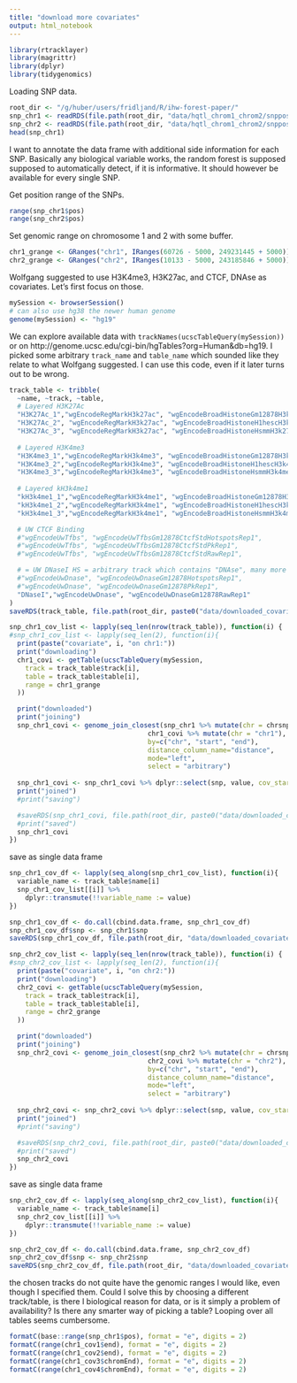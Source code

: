 ```yaml
---
title: "download more covariates"
output: html_notebook
---
```


```r
library(rtracklayer)
library(magrittr)
library(dplyr)
library(tidygenomics)
```

Loading SNP data.
```r
root_dir <- "/g/huber/users/fridljand/R/ihw-forest-paper/"
snp_chr1 <- readRDS(file.path(root_dir, "data/hqtl_chrom1_chrom2/snppos_chr1.Rds")) %>% dplyr::select(snp, chrsnp, pos)
snp_chr2 <- readRDS(file.path(root_dir, "data/hqtl_chrom1_chrom2/snppos_chr2.Rds")) %>% dplyr::select(snp, chrsnp, pos)
head(snp_chr1)
```
I want to annotate the data frame with additional side information for each SNP. Basically any biological variable works, the random forest is supposed supposed to automatically detect, if it is informative. It should however be available for every single SNP. 

Get position range of the SNPs.
```r
range(snp_chr1$pos)
range(snp_chr2$pos)
```

Set genomic range on chromosome 1 and 2 with some buffer.
```r
chr1_grange <- GRanges("chr1", IRanges(60726 - 5000, 249231445 + 5000))
chr2_grange <- GRanges("chr2", IRanges(10133 - 5000, 243185846 + 5000))
```

Wolfgang suggested to use H3K4me3, H3K27ac, and CTCF, DNAse as covariates. Let's first focus on those. 

```r
mySession <- browserSession()
# can also use hg38 the newer human genome
genome(mySession) <- "hg19"
```
We can explore available data with `trackNames(ucscTableQuery(mySession))` or on
http://genome.ucsc.edu/cgi-bin/hgTables?org=Human&db=hg19. I picked some arbitrary `track_name` and `table_name` which sounded like they relate to what Wolfgang suggested. I can use this code, even if it later turns out to be wrong. 
```r
track_table <- tribble(
  ~name, ~track, ~table,
  # Layered H3K27Ac
  "H3K27Ac_1","wgEncodeRegMarkH3k27ac", "wgEncodeBroadHistoneGm12878H3k27acStdSig",
  "H3K27Ac_2", "wgEncodeRegMarkH3k27ac", "wgEncodeBroadHistoneH1hescH3k27acStdSig",
  "H3K27Ac_3", "wgEncodeRegMarkH3k27ac", "wgEncodeBroadHistoneHsmmH3k27acStdSig",
  
  # Layered H3K4me3
  "H3K4me3_1","wgEncodeRegMarkH3k4me3", "wgEncodeBroadHistoneGm12878H3k4me3StdSig",
  "H3K4me3_2","wgEncodeRegMarkH3k4me3", "wgEncodeBroadHistoneH1hescH3k4me3StdSig",
  "H3K4me3_3","wgEncodeRegMarkH3k4me3", "wgEncodeBroadHistoneHsmmH3k4me3StdSig",
  
  # Layered kH3k4me1
  "kH3k4me1_1","wgEncodeRegMarkH3k4me1", "wgEncodeBroadHistoneGm12878H3k4me1StdSig",
  "kH3k4me1_2","wgEncodeRegMarkH3k4me1", "wgEncodeBroadHistoneH1hescH3k4me1StdSig",
  "kH3k4me1_3","wgEncodeRegMarkH3k4me1", "wgEncodeBroadHistoneHsmmH3k4me1StdSig",

  # UW CTCF Binding
  #"wgEncodeUwTfbs", "wgEncodeUwTfbsGm12878CtcfStdHotspotsRep1",
  #"wgEncodeUwTfbs", "wgEncodeUwTfbsGm12878CtcfStdPkRep1",
  #"wgEncodeUwTfbs", "wgEncodeUwTfbsGm12878CtcfStdRawRep1",

  # = UW DNaseI HS = arbitrary track which contains "DNAse", many more would have been possible
  #"wgEncodeUwDnase", "wgEncodeUwDnaseGm12878HotspotsRep1",
  #"wgEncodeUwDnase", "wgEncodeUwDnaseGm12878PkRep1",
  "DNaseI","wgEncodeUwDnase", "wgEncodeUwDnaseGm12878RawRep1"
)
saveRDS(track_table, file.path(root_dir, paste0("data/downloaded_covariates/meta_track_table.Rds")))
```


```r
snp_chr1_cov_list <- lapply(seq_len(nrow(track_table)), function(i) {
#snp_chr1_cov_list <- lapply(seq_len(2), function(i){
  print(paste("covariate", i, "on chr1:"))
  print("downloading")
  chr1_covi <- getTable(ucscTableQuery(mySession,
    track = track_table$track[i],
    table = track_table$table[i],
    range = chr1_grange
  ))

  print("downloaded")
  print("joining")
  snp_chr1_covi <- genome_join_closest(snp_chr1 %>% mutate(chr = chrsnp, start = pos, end = pos),
                                   chr1_covi %>% mutate(chr = "chr1"),
                                   by=c("chr", "start", "end"), 
                                   distance_column_name="distance",
                                   mode="left",
                                   select = "arbitrary")
  
  snp_chr1_covi <- snp_chr1_covi %>% dplyr::select(snp, value, cov_start = start.y, cov_end = end.y, distance)
  print("joined")
  #print("saving")

  #saveRDS(snp_chr1_covi, file.path(root_dir, paste0("data/downloaded_covariates/snp_chr1_cov",i,".Rds")))
  #print("saved")
  snp_chr1_covi
})
```
save as single data frame
```r
snp_chr1_cov_df <- lapply(seq_along(snp_chr1_cov_list), function(i){
  variable_name <- track_table$name[i]
  snp_chr1_cov_list[[i]] %>% 
    dplyr::transmute(!!variable_name := value) 
})

snp_chr1_cov_df <- do.call(cbind.data.frame, snp_chr1_cov_df)
snp_chr1_cov_df$snp <- snp_chr1$snp
saveRDS(snp_chr1_cov_df, file.path(root_dir, "data/downloaded_covariates/snp_chr1_cov_df.Rds"))
```

```r
snp_chr2_cov_list <- lapply(seq_len(nrow(track_table)), function(i) {
#snp_chr2_cov_list <- lapply(seq_len(2), function(i){
  print(paste("covariate", i, "on chr2:"))
  print("downloading")
  chr2_covi <- getTable(ucscTableQuery(mySession,
    track = track_table$track[i],
    table = track_table$table[i],
    range = chr2_grange
  ))

  print("downloaded")
  print("joining")
  snp_chr2_covi <- genome_join_closest(snp_chr2 %>% mutate(chr = chrsnp, start = pos, end = pos),
                                   chr2_covi %>% mutate(chr = "chr2"),
                                   by=c("chr", "start", "end"), 
                                   distance_column_name="distance",
                                   mode="left",
                                   select = "arbitrary")
  
  snp_chr2_covi <- snp_chr2_covi %>% dplyr::select(snp, value, cov_start = start.y, cov_end = end.y, distance)
  print("joined")
  #print("saving")

  #saveRDS(snp_chr2_covi, file.path(root_dir, paste0("data/downloaded_covariates/snp_chr2_cov",i,".Rds")))
  #print("saved")
  snp_chr2_covi
})
```

save as single data frame
```r
snp_chr2_cov_df <- lapply(seq_along(snp_chr2_cov_list), function(i){
  variable_name <- track_table$name[i]
  snp_chr2_cov_list[[i]] %>% 
    dplyr::transmute(!!variable_name := value) 
})

snp_chr2_cov_df <- do.call(cbind.data.frame, snp_chr2_cov_df)
snp_chr2_cov_df$snp <- snp_chr2$snp
saveRDS(snp_chr2_cov_df, file.path(root_dir, "data/downloaded_covariates/snp_chr2_cov_df.Rds"))
```

the chosen tracks do not quite have the genomic ranges I would like, even though I specified them. Could I solve this by choosing a different track/table, is there I biological reason for data, or is it simply a problem of availability? Is there any smarter way of picking a table? Looping over all tables seems cumbersome.
```r
formatC(base::range(snp_chr1$pos), format = "e", digits = 2)
formatC(range(chr1_cov1$end), format = "e", digits = 2)
formatC(range(chr1_cov2$end), format = "e", digits = 2)
formatC(range(chr1_cov3$chromEnd), format = "e", digits = 2)
formatC(range(chr1_cov4$chromEnd), format = "e", digits = 2)
```